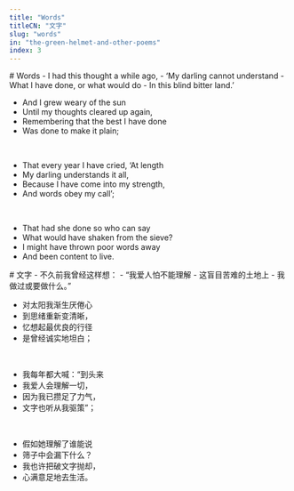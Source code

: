 ```yaml
---
title: "Words"
titleCN: "文字"
slug: "words"
in: "the-green-helmet-and-other-poems"
index: 3
---
```


<PoemContent>

<PoemSection>
# Words
- I had this thought a while ago,
- ‘My darling cannot understand
- What I have done, or what would do
- In this blind bitter land.’

<br />

- And I grew weary of the sun
- Until my thoughts cleared up again,
- Remembering that the best I have done
- Was done to make it plain;

<br />

- That every year I have cried, ‘At length
- My darling understands it all,
- Because I have come into my strength,
- And words obey my call’;

<br />

- That had she done so who can say
- What would have shaken from the sieve?
- I might have thrown poor words away
- And been content to live.

</PoemSection>

<PoemSection>
# 文字
- 不久前我曾经这样想：
- “我爱人怕不能理解
- 这盲目苦难的土地上
- 我做过或要做什么。”

<br />

- 对太阳我渐生厌倦心
- 到思绪重新变清晰，
- 忆想起最优良的行径
- 是曾经诚实地坦白；

<br />

- 我每年都大喊：“到头来
- 我爱人会理解一切，
- 因为我已攒足了力气，
- 文字也听从我驱策”；

<br />

- 假如她理解了谁能说
- 筛子中会漏下什么？
- 我也许把破文字抛却，
- 心满意足地去生活。

</PoemSection>

</PoemContent>

<PoemTranslator translator="傅浩"/>
